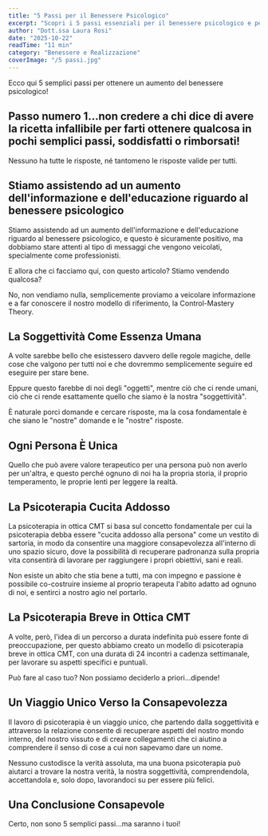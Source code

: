 ```yaml
---
title: "5 Passi per il Benessere Psicologico"
excerpt: "Scopri i 5 passi essenziali per il benessere psicologico e perché non esistono ricette magiche valide per tutti."
author: "Dott.ssa Laura Rosi"
date: "2025-10-22"
readTime: "11 min"
category: "Benessere e Realizzazione"
coverImage: "/5 passi.jpg"
---
```


Ecco qui 5 semplici passi per ottenere un aumento del benessere psicologico!

## Passo numero 1…non credere a chi dice di avere la ricetta infallibile per farti ottenere qualcosa in pochi semplici passi, soddisfatti o rimborsati!

Nessuno ha tutte le risposte, né tantomeno le risposte valide per tutti.

## Stiamo assistendo ad un aumento dell'informazione e dell'educazione riguardo al benessere psicologico

Stiamo assistendo ad un aumento dell'informazione e dell'educazione riguardo al benessere psicologico, e questo è sicuramente positivo, ma dobbiamo stare attenti al tipo di messaggi che vengono veicolati, specialmente come professionisti.

E allora che ci facciamo qui, con questo articolo? Stiamo vendendo qualcosa?

No, non vendiamo nulla, semplicemente proviamo a veicolare informazione e a far conoscere il nostro modello di riferimento, la Control-Mastery Theory.

## La Soggettività Come Essenza Umana

A volte sarebbe bello che esistessero davvero delle regole magiche, delle cose che valgono per tutti noi e che dovremmo semplicemente seguire ed eseguire per stare bene.

Eppure questo farebbe di noi degli "oggetti", mentre ciò che ci rende umani, ciò che ci rende esattamente quello che siamo è la nostra "soggettività".

È naturale porci domande e cercare risposte, ma la cosa fondamentale è che siano le "nostre" domande e le "nostre" risposte.

## Ogni Persona È Unica

Quello che può avere valore terapeutico per una persona può non averlo per un'altra, e questo perché ognuno di noi ha la propria storia, il proprio temperamento, le proprie lenti per leggere la realtà.

## La Psicoterapia Cucita Addosso

La psicoterapia in ottica CMT si basa sul concetto fondamentale per cui la psicoterapia debba essere "cucita addosso alla persona" come un vestito di sartoria, in modo da consentire una maggiore consapevolezza all'interno di uno spazio sicuro, dove la possibilità di recuperare padronanza sulla propria vita consentirà di lavorare per raggiungere i propri obiettivi, sani e reali.

Non esiste un abito che stia bene a tutti, ma con impegno e passione è possibile co-costruire insieme al proprio terapeuta l'abito adatto ad ognuno di noi, e sentirci a nostro agio nel portarlo.

## La Psicoterapia Breve in Ottica CMT

A volte, però, l'idea di un percorso a durata indefinita può essere fonte di preoccupazione, per questo abbiamo creato un modello di psicoterapia breve in ottica CMT, con una durata di 24 incontri a cadenza settimanale, per lavorare su aspetti specifici e puntuali.

Può fare al caso tuo? Non possiamo deciderlo a priori…dipende!

## Un Viaggio Unico Verso la Consapevolezza

Il lavoro di psicoterapia è un viaggio unico, che partendo dalla soggettività e attraverso la relazione consente di recuperare aspetti del nostro mondo interno, del nostro vissuto e di creare collegamenti che ci aiutino a comprendere il senso di cose a cui non sapevamo dare un nome.

Nessuno custodisce la verità assoluta, ma una buona psicoterapia può aiutarci a trovare la nostra verità, la nostra soggettività, comprendendola, accettandola e, solo dopo, lavorandoci su per essere più felici.

## Una Conclusione Consapevole

Certo, non sono 5 semplici passi…ma saranno i tuoi!
